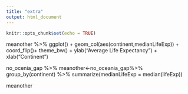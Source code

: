 ```yaml
---
title: "extra"
output: html_document
---
```


```r
knitr::opts_chunk$set(echo = TRUE)
```

meanother %>%
  ggplot() +
  geom_col(aes(continent,medianLifeExp)) +
  coord_flip()+
  theme_bw() +
  ylab("Average Life Expectancy") + xlab("Continent")

no_ocenia_gap %>%
meanother<-no_oceania_gap%>%
  group_by(continent) %>%
  summarize(medianLifeExp = median(lifeExp))

meanother

